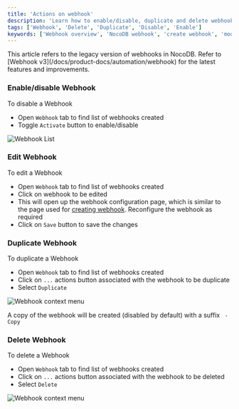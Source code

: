 ```yaml
---
title: 'Actions on webhook'
description: 'Learn how to enable/disable, duplicate and delete webhooks.'
tags: ['Webhook', 'Delete', 'Duplicate', 'Disable', 'Enable']
keywords: ['Webhook overview', 'NocoDB webhook', 'create webhook', 'modify webhook', 'delete webhook']
---
```


<Callout type="note">
This article refers to the legacy version of webhooks in NocoDB. Refer to [Webhook v3](/docs/product-docs/automation/webhook) for the latest features and improvements.
</Callout>

### Enable/disable Webhook

To disable a Webhook
- Open `Webhook` tab to find list of webhooks created
- Toggle `Activate` button to enable/disable

![Webhook List](/img/v2/webhook/webhook-list-2.png)

### Edit Webhook

To edit a Webhook
- Open `Webhook` tab to find list of webhooks created
- Click on webhook to be edited
- This will open up the webhook configuration page, which is similar to the page used for [creating webhook](/docs/product-docs/automation/webhook-v2-deprecated/create-webhook). Reconfigure the webhook as required
- Click on `Save` button to save the changes

### Duplicate Webhook

To duplicate a Webhook
- Open `Webhook` tab to find list of webhooks created
- Click on `...` actions button associated with the webhook to be duplicate
- Select `Duplicate`

![Webhook context menu](/img/v2/webhook/webhook-list-3.png)

A copy of the webhook will be created (disabled by default) with a suffix ` - Copy`

### Delete Webhook

To delete a Webhook
- Open `Webhook` tab to find list of webhooks created
- Click on `...` actions button associated with the webhook to be deleted
- Select `Delete`

![Webhook context menu](/img/v2/webhook/webhook-list-3.png)



